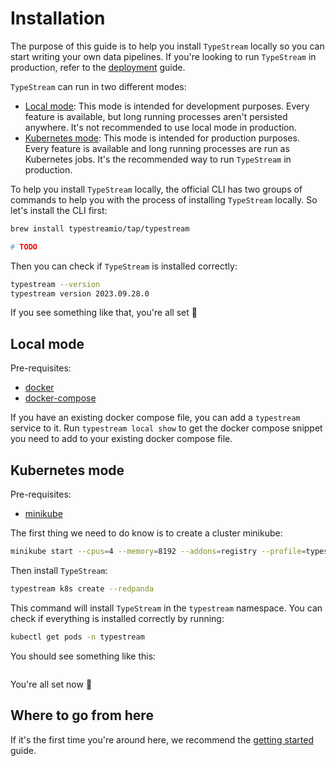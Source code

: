 # Installation

The purpose of this guide is to help you install `TypeStream` locally so you can
start writing your own data pipelines. If you're looking to run `TypeStream` in
production, refer to the [deployment](/docs/tutorial/deployment.md) guide.

`TypeStream` can run in two different modes:

- [Local mode](#local-mode): This mode is intended for development purposes.
  Every feature is available, but long running processes aren't persisted
  anywhere. It's not recommended to use local mode in production.
- [Kubernetes mode](#kubernetes-mode): This mode is intended for production
  purposes. Every feature is available and long running processes are run as
  Kubernetes jobs. It's the recommended way to run `TypeStream` in production.

To help you install `TypeStream` locally, the official CLI has two groups of
commands to help you with the process of installing `TypeStream` locally. So
let's install the CLI first:


<!-- prettier-ignore -->
<Tabs>
  <TabItem value="Brew" label="Brew" default>

```bash
brew install typestreamio/tap/typestream
```

  </TabItem>
  <TabItem value="choco" label="Choco">

```bash
# TODO
```

  </TabItem>
</Tabs>

Then you can check if `TypeStream` is installed correctly:

```bash
typestream --version
typestream version 2023.09.28.0
```

If you see something like that, you're all set 🎉

## Local mode

Pre-requisites:

- [docker](https://docs.docker.com/get-docker/)
- [docker-compose](https://docs.docker.com/compose/install/)


<LocalStart />

If you have an existing docker compose file, you can add a `typestream` service
to it. Run `typestream local show` to get the docker compose snippet you need to
add to your existing docker compose file.

## Kubernetes mode

Pre-requisites:

- [minikube](https://minikube.sigs.k8s.io/docs/start/)

The first thing we need to do know is to create a cluster minikube:

```bash
minikube start --cpus=4 --memory=8192 --addons=registry --profile=typestream --insecure-registry="10.0.0.0/24"
```

Then install `TypeStream`:

```bash
typestream k8s create --redpanda
```

This command will install `TypeStream` in the `typestream` namespace. You can check if everything is installed correctly by running:

```bash
kubectl get pods -n typestream
```

You should see something like this:

```bash

```

You're all set now 🎉

## Where to go from here

If it's the first time you're around here, we recommend the [getting
started](/docs/getting-started.mdx) guide.
